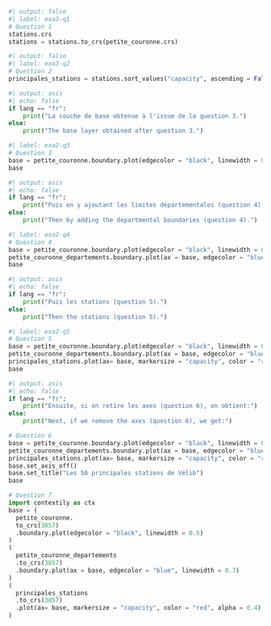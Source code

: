```python
#| output: false
#| label: exo3-q1
# Question 1
stations.crs
stations = stations.to_crs(petite_couronne.crs) 
```


```python
#| output: false
#| label: exo3-q2
# Question 2
principales_stations = stations.sort_values("capacity", ascending = False).head(50)
```

```python
#| output: asis
#| echo: false
if lang == "fr":
    print("La couche de base obtenue à l'issue de la question 3.")
else:
    print("The base layer obtained after question 3.")
```

```python
#| label: exo2-q3
# Question 3
base = petite_couronne.boundary.plot(edgecolor = "black", linewidth = 0.5)
base
```

```python
#| output: asis
#| echo: false
if lang == "fr":
    print("Puis en y ajoutant les limites départementales (question 4).")
else:
    print("Then by adding the departmental boundaries (question 4).")
```



```python
#| label: exo2-q4
# Question 4
base = petite_couronne.boundary.plot(edgecolor = "black", linewidth = 0.5)
petite_couronne_departements.boundary.plot(ax = base, edgecolor = "blue", linewidth = 0.7)
base
```

```python
#| output: asis
#| echo: false
if lang == "fr":
    print("Puis les stations (question 5).")
else:
    print("Then the stations (question 5).")
```


```python
#| label: exo2-q5
# Question 5
base = petite_couronne.boundary.plot(edgecolor = "black", linewidth = 0.5)
petite_couronne_departements.boundary.plot(ax = base, edgecolor = "blue", linewidth = 0.7)
principales_stations.plot(ax= base, markersize = "capacity", color = "red", alpha = 0.4)
base
```

```python
#| output: asis
#| echo: false
if lang == "fr":
    print("Ensuite, si on retire les axes (question 6), on obtient:")
else:
    print("Next, if we remove the axes (question 6), we get:")
```


```python
# Question 6
base = petite_couronne.boundary.plot(edgecolor = "black", linewidth = 0.5)
petite_couronne_departements.boundary.plot(ax = base, edgecolor = "blue", linewidth = 0.7)
principales_stations.plot(ax= base, markersize = "capacity", color = "red", alpha = 0.4)
base.set_axis_off()
base.set_title("Les 50 principales stations de Vélib")
base
```


```python
# Question 7
import contextily as ctx
base = (
  petite_couronne.
  to_crs(3857)
  .boundary.plot(edgecolor = "black", linewidth = 0.5)
)
(
  petite_couronne_departements
  .to_crs(3857)
  .boundary.plot(ax = base, edgecolor = "blue", linewidth = 0.7)
)
(
  principales_stations
  .to_crs(3857)
  .plot(ax= base, markersize = "capacity", color = "red", alpha = 0.4)
)
```


